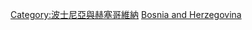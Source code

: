 {{Commonscat|Economy of Bosnia and Herzegovina}}

[[Category:波士尼亞與赫塞哥維納|Category:波士尼亞與赫塞哥維納]]
[[Category:欧洲各国经济|Bosnia and Herzegovina]]